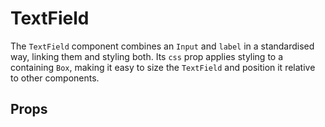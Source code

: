 

<Meta title="Components/TextField" component={TextField} />

# TextField

The `TextField` component combines an `Input` and `label` in a standardised way, linking them and styling both. Its `css` prop applies styling to a containing `Box`,
making it easy to size the `TextField` and position it relative to other components.

<Canvas>
  <Story name="Basic">
    <TextField label="Username" name="user" css={{ width: '200px', mb: '$3' }} />
    <TextField label="Password" name="pass" css={{ width: '200px' }} />
  </Story>
</Canvas>

## Props

<ArgsTable of={TextField} />
